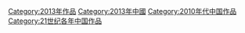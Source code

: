 [[Category:2013年作品|Category:2013年作品]]
[[Category:2013年中國|Category:2013年中國]]
[[Category:2010年代中国作品|Category:2010年代中国作品]]
[[Category:21世纪各年中国作品|Category:21世纪各年中国作品]]